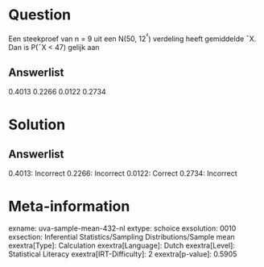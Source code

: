 Question
========

Een steekproef van n = 9 uit een N(50, 12^²^) verdeling heeft gemiddelde
¯X. Dan is P(¯X \< 47) gelijk aan

Answerlist
----------

0.4013
0.2266
0.0122
0.2734

Solution
========

Answerlist
----------

0.4013: Incorrect
0.2266: Incorrect
0.0122: Correct
0.2734: Incorrect

Meta-information
================
exname: uva-sample-mean-432-nl
extype: schoice
exsolution: 0010
exsection: Inferential Statistics/Sampling Distributions/Sample mean
exextra[Type]: Calculation
exextra[Language]: Dutch
exextra[Level]: Statistical Literacy
exextra[IRT-Difficulty]: 2
exextra[p-value]: 0.5905
